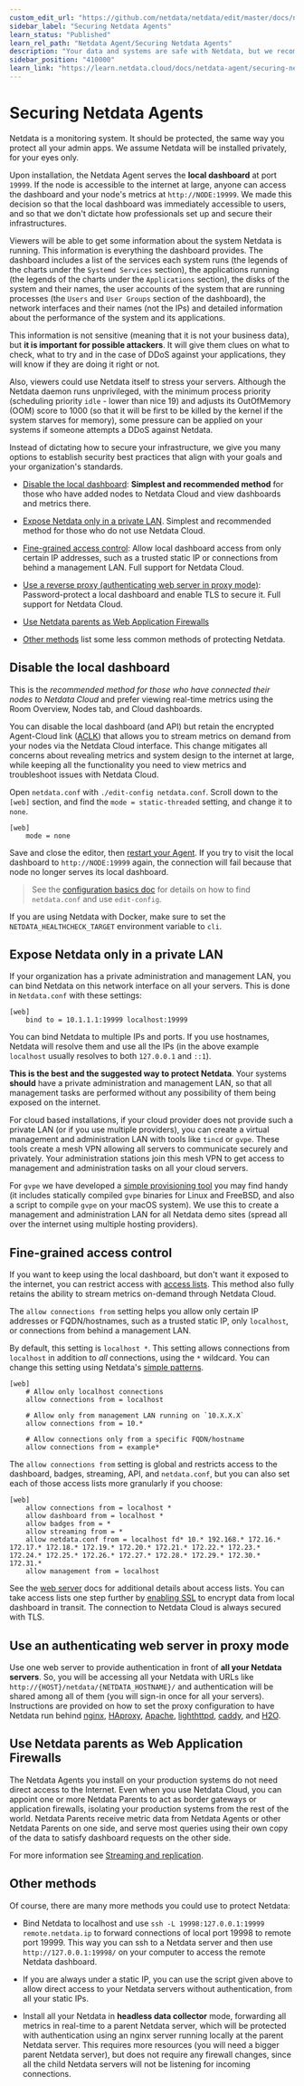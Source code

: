 ```yaml
---
custom_edit_url: "https://github.com/netdata/netdata/edit/master/docs/netdata-agent/securing-netdata-agents.md"
sidebar_label: "Securing Netdata Agents"
learn_status: "Published"
learn_rel_path: "Netdata Agent/Securing Netdata Agents"
description: "Your data and systems are safe with Netdata, but we recommend a few easy ways to improve the security of your infrastructure."
sidebar_position: "410000"
learn_link: "https://learn.netdata.cloud/docs/netdata-agent/securing-netdata-agents/securing-netdata-agents"
---
```


# Securing Netdata Agents

Netdata is a monitoring system. It should be protected, the same way you protect all your admin apps. We assume Netdata
will be installed privately, for your eyes only.

Upon installation, the Netdata Agent serves the **local dashboard** at port `19999`. If the node is accessible to the
internet at large, anyone can access the dashboard and your node's metrics at `http://NODE:19999`. We made this decision
so that the local dashboard was immediately accessible to users, and so that we don't dictate how professionals set up
and secure their infrastructures.

Viewers will be able to get some information about the system Netdata is running. This information is everything the dashboard
provides. The dashboard includes a list of the services each system runs (the legends of the charts under the `Systemd Services`
section),  the applications running (the legends of the charts under the `Applications` section), the disks of the system and
their names, the user accounts of the system that are running processes (the `Users` and `User Groups` section of the dashboard),
the network interfaces and their names (not the IPs) and detailed information about the performance of the system and its applications.

This information is not sensitive (meaning that it is not your business data), but **it is important for possible attackers**.
It will give them clues on what to check, what to try and in the case of DDoS against your applications, they will know if they
are doing it right or not.

Also, viewers could use Netdata itself to stress your servers. Although the Netdata daemon runs unprivileged, with the minimum
process priority (scheduling priority `idle` - lower than nice 19) and adjusts its OutOfMemory (OOM) score to 1000 (so that it
will be first to be killed by the kernel if the system starves for memory), some pressure can be applied on your systems if
someone attempts a DDoS against Netdata.

Instead of dictating how to secure your infrastructure, we give you many options to establish security best practices
that align with your goals and your organization's standards.

- [Disable the local dashboard](#disable-the-local-dashboard): **Simplest and recommended method** for those who have
  added nodes to Netdata Cloud and view dashboards and metrics there.

- [Expose Netdata only in a private LAN](#expose-netdata-only-in-a-private-lan). Simplest and recommended method for those who do not use Netdata Cloud.

- [Fine-grained access control](#fine-grained-access-control): Allow local dashboard access from
  only certain IP addresses, such as a trusted static IP or connections from behind a management LAN. Full support for Netdata Cloud.

- [Use a reverse proxy (authenticating web server in proxy mode)](#use-an-authenticating-web-server-in-proxy-mode): Password-protect
  a local dashboard and enable TLS to secure it. Full support for Netdata Cloud.

- [Use Netdata parents as Web Application Firewalls](#use-netdata-parents-as-web-application-firewalls)

- [Other methods](#other-methods) list some less common methods of protecting Netdata.

## Disable the local dashboard

This is the _recommended method for those who have connected their nodes to Netdata Cloud_ and prefer viewing real-time
metrics using the Room Overview, Nodes tab, and Cloud dashboards.

You can disable the local dashboard (and API) but retain the encrypted Agent-Cloud link
([ACLK](/docs/netdata-cloud/agent-cloud-link-aclk)) that
allows you to stream metrics on demand from your nodes via the Netdata Cloud interface. This change mitigates all
concerns about revealing metrics and system design to the internet at large, while keeping all the functionality you
need to view metrics and troubleshoot issues with Netdata Cloud.

Open `netdata.conf` with `./edit-config netdata.conf`. Scroll down to the `[web]` section, and find the `mode =
static-threaded` setting, and change it to `none`.

```text
[web]
    mode = none
```

Save and close the editor, then [restart your Agent](/docs/netdata-agent/maintenance/service-control). If you try to visit the local dashboard to `http://NODE:19999` again, the connection will fail because
that node no longer serves its local dashboard.

> See the [configuration basics doc](/docs/netdata-agent/configuration) for details on how to find
`netdata.conf` and use
> `edit-config`.

If you are using Netdata with Docker, make sure to set the `NETDATA_HEALTHCHECK_TARGET` environment variable to `cli`.

## Expose Netdata only in a private LAN

If your organization has a private administration and management LAN, you can bind Netdata on this network interface on all your servers.
This is done in `Netdata.conf` with these settings:

```text
[web]
    bind to = 10.1.1.1:19999 localhost:19999
```

You can bind Netdata to multiple IPs and ports. If you use hostnames, Netdata will resolve them and use all the IPs
(in the above example `localhost` usually resolves to both `127.0.0.1` and `::1`).

**This is the best and the suggested way to protect Netdata**. Your systems **should** have a private administration and management
LAN, so that all management tasks are performed without any possibility of them being exposed on the internet.

For cloud based installations, if your cloud provider does not provide such a private LAN (or if you use multiple providers),
you can create a virtual management and administration LAN with tools like `tincd` or `gvpe`. These tools create a mesh VPN
allowing all servers to communicate securely and privately. Your administration stations join this mesh VPN to get access to
management and administration tasks on all your cloud servers.

For `gvpe` we have developed a [simple provisioning tool](https://github.com/netdata/netdata-demo-site/tree/master/gvpe) you
may find handy (it includes statically compiled `gvpe` binaries for Linux and FreeBSD, and also a script to compile `gvpe`
on your macOS system). We use this to create a management and administration LAN for all Netdata demo sites (spread all over
the internet using multiple hosting providers).

## Fine-grained access control

If you want to keep using the local dashboard, but don't want it exposed to the internet, you can restrict access with
[access lists](/docs/netdata-agent/securing-netdata-agents/web-server#access-lists). This method also fully
retains the ability to stream metrics
on-demand through Netdata Cloud.

The `allow connections from` setting helps you allow only certain IP addresses or FQDN/hostnames, such as a trusted
static IP, only `localhost`, or connections from behind a management LAN.

By default, this setting is `localhost *`. This setting allows connections from `localhost` in addition to _all_
connections, using the `*` wildcard. You can change this setting using Netdata's [simple
patterns](/docs/developer-and-contributor-corner/libnetdata/simple-patterns).

```text
[web]
    # Allow only localhost connections
    allow connections from = localhost

    # Allow only from management LAN running on `10.X.X.X`
    allow connections from = 10.*

    # Allow connections only from a specific FQDN/hostname
    allow connections from = example*
```

The `allow connections from` setting is global and restricts access to the dashboard, badges, streaming, API, and
`netdata.conf`, but you can also set each of those access lists more granularly if you choose:

```text
[web]
    allow connections from = localhost *
    allow dashboard from = localhost *
    allow badges from = *
    allow streaming from = *
    allow netdata.conf from = localhost fd* 10.* 192.168.* 172.16.* 172.17.* 172.18.* 172.19.* 172.20.* 172.21.* 172.22.* 172.23.* 172.24.* 172.25.* 172.26.* 172.27.* 172.28.* 172.29.* 172.30.* 172.31.*
    allow management from = localhost
```

See the [web server](/docs/netdata-agent/securing-netdata-agents/web-server#access-lists) docs for additional details about access lists. You can take access lists one step further by [enabling SSL](/docs/netdata-agent/securing-netdata-agents/web-server#enable-httpstls-support) to encrypt data from local
dashboard in transit. The connection to Netdata Cloud is always secured with TLS.

## Use an authenticating web server in proxy mode

Use one web server to provide authentication in front of **all your Netdata servers**. So, you will be accessing all your Netdata with
URLs like `http://{HOST}/netdata/{NETDATA_HOSTNAME}/` and authentication will be shared among all of them (you will sign-in once for all your servers).
Instructions are provided on how to set the proxy configuration to have Netdata run behind
[nginx](/docs/netdata-agent/configuration/running-the-netdata-agent-behind-a-reverse-proxy/nginx),
[HAproxy](/docs/netdata-agent/configuration/running-the-netdata-agent-behind-a-reverse-proxy/haproxy),
[Apache](/docs/netdata-agent/configuration/running-the-netdata-agent-behind-a-reverse-proxy/apache),
[lighthttpd](/docs/netdata-agent/configuration/running-the-netdata-agent-behind-a-reverse-proxy/lighttpd-v1.4.x),
[caddy](/docs/netdata-agent/configuration/running-the-netdata-agent-behind-a-reverse-proxy/caddy), and
[H2O](/docs/netdata-agent/configuration/running-the-netdata-agent-behind-a-reverse-proxy/h2o).

## Use Netdata parents as Web Application Firewalls

The Netdata Agents you install on your production systems do not need direct access to the Internet. Even when you use
Netdata Cloud, you can appoint one or more Netdata Parents to act as border gateways or application firewalls, isolating
your production systems from the rest of the world. Netdata
Parents receive metric data from Netdata Agents or other Netdata Parents on one side, and serve most queries using their own
copy of the data to satisfy dashboard requests on the other side.

For more information see [Streaming and replication](/docs/observability-centralization-points).

## Other methods

Of course, there are many more methods you could use to protect Netdata:

- Bind Netdata to localhost and use `ssh -L 19998:127.0.0.1:19999 remote.netdata.ip` to forward connections of local port 19998 to remote port 19999.
This way you can ssh to a Netdata server and then use `http://127.0.0.1:19998/` on your computer to access the remote Netdata dashboard.

- If you are always under a static IP, you can use the script given above to allow direct access to your Netdata servers without authentication,
from all your static IPs.

- Install all your Netdata in **headless data collector** mode, forwarding all metrics in real-time to a parent
    Netdata server, which will be protected with authentication using an nginx server running locally at the parent
    Netdata server. This requires more resources (you will need a bigger parent Netdata server), but does not require
    any firewall changes, since all the child Netdata servers will not be listening for incoming connections.
